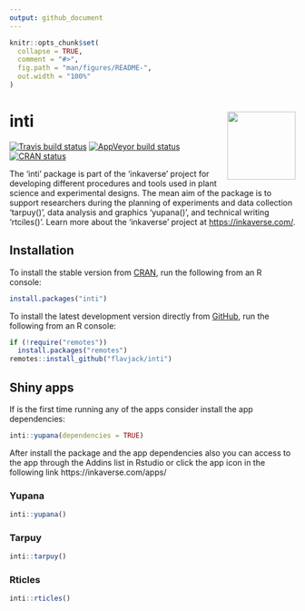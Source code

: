 ```yaml
---
output: github_document
---
```


<!-- README.md is generated from README.Rmd. Please edit that file -->

```r
knitr::opts_chunk$set(
  collapse = TRUE,
  comment = "#>",
  fig.path = "man/figures/README-",
  out.width = "100%"
)
```

# inti <img src="man/figures/logo.png" align="right" alt="" width="120" />

<!-- badges: start -->
[![Travis build status](https://travis-ci.org/Flavjack/inti.svg?branch=master)](https://travis-ci.org/Flavjack/inti)
[![AppVeyor build status](https://ci.appveyor.com/api/projects/status/github/Flavjack/inti?branch=master&svg=true)](https://ci.appveyor.com/project/Flavjack/inti)
[![CRAN status](https://www.r-pkg.org/badges/version/inti)](https://CRAN.R-project.org/package=inti)
<!-- badges: end -->

The 'inti' package is part of the 'inkaverse' project for developing different procedures and tools used in plant science and experimental designs. The mean aim of the package is to support researchers during the planning of experiments and data collection 'tarpuy()', data analysis and graphics 'yupana()', and technical writing 'rtciles()'. Learn more about the 'inkaverse' project at <https://inkaverse.com/>.

## Installation

To install the stable version from [CRAN](https://CRAN.R-project.org), run the following from an R console:

```r
install.packages("inti")
```

To install the latest development version directly from [GitHub](https://github.com/Flavjack/inti), run the following from an R console:

```r
if (!require("remotes"))
  install.packages("remotes")
remotes::install_github("flavjack/inti")
```
## Shiny apps

If is the first time running any of the apps consider install the app dependencies:

```r
inti::yupana(dependencies = TRUE)
```

After install the package and the app dependencies also you can access to the app through the Addins list in Rstudio or click the app icon in the following link https://inkaverse.com/apps/

### Yupana

```r
inti::yupana()
```

### Tarpuy

```r
inti::tarpuy()
```

### Rticles

```r
inti::rticles()
```

